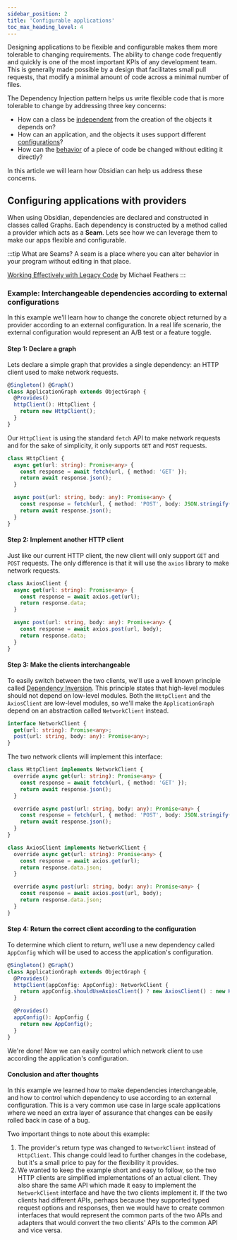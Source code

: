 ```yaml
---
sidebar_position: 2
title: 'Configurable applications'
toc_max_heading_level: 4
---
```



Designing applications to be flexible and configurable makes them more tolerable to changing requirements. The ability to change code frequently and quickly is one of the most important KPIs of any development team. This is generally made possible by a design that facilitates small pull requests, that modify a minimal amount of code across a minimal number of files.

The Dependency Injection pattern helps us write flexible code that is more tolerable to change by addressing three key concerns:

* How can a class be <ins>independent</ins> from the creation of the objects it depends on?
* How can an application, and the objects it uses support different <ins>configurations</ins>?
* How can the <ins>behavior</ins> of a piece of code be changed without editing it directly?

In this article we will learn how Obsidian can help us address these concerns.

## Configuring applications with providers
When using Obsidian, dependencies are declared and constructed in classes called Graphs. Each dependency is constructed by a method called a provider which acts as a **Seam**. Lets see how we can leverage them to make our apps flexible and configurable.

<!-- These providers act as **Seams**. -->

:::tip What are Seams?
A seam is a place where you can alter behavior in your program without editing in that place.

[Working Effectively with Legacy Code](https://www.amazon.com/Working-Effectively-Legacy-Michael-Feathers/dp/0131177052) by Michael Feathers
:::

### Example: Interchangeable dependencies according to external configurations
In this example we'll learn how to change the concrete object returned by a provider according to an external configuration. In a real life scenario, the external configuration would represent an A/B test or a feature toggle.

#### Step 1: Declare a graph
Lets declare a simple graph that provides a single dependency: an HTTP client used to make network requests.

```ts
@Singleton() @Graph()
class ApplicationGraph extends ObjectGraph {
  @Provides()
  httpClient(): HttpClient {
    return new HttpClient();
  }
}
```

Our `HttpClient` is using the standard `fetch` API to make network requests and for the sake of simplicity, it only supports `GET` and `POST` requests.

```ts
class HttpClient {
  async get(url: string): Promise<any> {
    const response = await fetch(url, { method: 'GET' });
    return await response.json();
  }

  async post(url: string, body: any): Promise<any> {
    const response = fetch(url, { method: 'POST', body: JSON.stringify(body) });
    return await response.json();
  }
}
```

#### Step 2: Implement another HTTP client
Just like our current HTTP client, the new client will only support `GET` and `POST` requests. The only difference is that it will use the `axios` library to make network requests.

```ts
class AxiosClient {
  async get(url: string): Promise<any> {
    const response = await axios.get(url);
    return response.data;
  }

  async post(url: string, body: any): Promise<any> {
    const response = await axios.post(url, body);
    return response.data;
  }
}
```

#### Step 3: Make the clients interchangeable
To easily switch between the two clients, we'll use a well known principle called [Dependency Inversion](https://en.wikipedia.org/wiki/Dependency_inversion_principle). This principle states that high-level modules should not depend on low-level modules. Both the `HttpClient` and the `AxiosClient` are low-level modules, so we'll make the `ApplicationGraph` depend on an abstraction called `NetworkClient` instead.

```ts
interface NetworkClient {
  get(url: string): Promise<any>;
  post(url: string, body: any): Promise<any>;
}
```

The two network clients will implement this interface:
<Tabs>
  <TabItem value="http" label="HttpClient" default>

```ts
class HttpClient implements NetworkClient {
  override async get(url: string): Promise<any> {
    const response = await fetch(url, { method: 'GET' });
    return await response.json();
  }

  override async post(url: string, body: any): Promise<any> {
    const response = fetch(url, { method: 'POST', body: JSON.stringify(body) });
    return await response.json();
  }
}
```

  </TabItem>
  <TabItem value="axios" label="AxiosClient">

```ts
class AxiosClient implements NetworkClient {
  override async get(url: string): Promise<any> {
    const response = await axios.get(url);
    return response.data.json;
  }

  override async post(url: string, body: any): Promise<any> {
    const response = await axios.post(url, body);
    return response.data.json;
  }
}
```
  </TabItem>
</Tabs>

#### Step 4: Return the correct client according to the configuration
To determine which client to return, we'll use a new dependency called `AppConfig` which will be used to access the application's configuration.

```ts
@Singleton() @Graph()
class ApplicationGraph extends ObjectGraph {
  @Provides()
  httpClient(appConfig: AppConfig): NetworkClient {
    return appConfig.shouldUseAxiosClient() ? new AxiosClient() : new HttpClient();
  }

  @Provides()
  appConfig(): AppConfig {
    return new AppConfig();
  }
}
```

We're done! Now we can easily control which network client to use according the application's configuration.

#### Conclusion and after thoughts
In this example we learned how to make dependencies interchangeable, and how to control which dependency to use according to an external configuration. This is a very common use case in large scale applications where we need an extra layer of assurance that changes can be easily rolled back in case of a bug.

Two important things to note about this example:
1. The provider's return type was changed to `NetworkClient` instead of `HttpClient`. This change could lead to further changes in the codebase, but it's a small price to pay for the flexibility it provides.
2.  We wanted to keep the example short and easy to follow, so the two HTTP clients are simplified implementations of an actual client. They also share the same API which made it easy to implement the `NetworkClient` interface and have the two clients implement it. If the two clients had different APIs, perhaps because they supported typed request options and responses, then we would have to create common interfaces that would represent the common parts of the two APIs and adapters that would convert the two clients' APIs to the common API and vice versa.

